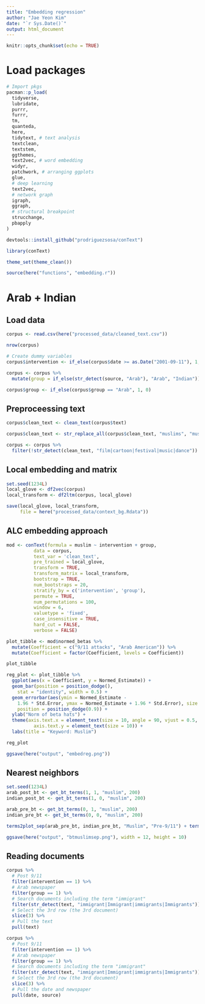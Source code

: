 ```yaml
---
title: "Embedding regression"
author: "Jae Yeon Kim"
date: "`r Sys.Date()`"
output: html_document
---
```


```r
knitr::opts_chunk$set(echo = TRUE)
```

# Load packages 

```r

# Import pkgs
pacman::p_load(
  tidyverse,
  lubridate, 
  purrr,
  furrr,
  tm,
  quanteda, 
  here,
  tidytext, # text analysis 
  textclean,
  textstem, 
  ggthemes,
  text2vec, # word embedding 
  widyr,
  patchwork, # arranging ggplots
  glue,
  # deep learning 
  text2vec,
  # network graph
  igraph,
  ggraph,
  # structural breakpoint
  strucchange,
  pbapply
)

devtools::install_github("prodriguezsosa/conText")

library(conText)

theme_set(theme_clean())

source(here("functions", "embedding.r"))
```

# Arab + Indian  

## Load data 

```r
corpus <- read.csv(here("processed_data/cleaned_text.csv"))

nrow(corpus)
```

```r
# Create dummy variables 
corpus$intervention <- if_else(corpus$date >= as.Date("2001-09-11"), 1, 0)

corpus <- corpus %>%
  mutate(group = if_else(str_detect(source, "Arab"), "Arab", "Indian"))

corpus$group <- if_else(corpus$group == "Arab", 1, 0)
```

## Preproceessing text 

```r
corpus$clean_text <- clean_text(corpus$text)

corpus$clean_text <- str_replace_all(corpus$clean_text, "muslims", "muslim")

corpus <- corpus %>% 
  filter(!str_detect(clean_text, "film|cartoon|festival|music|dance"))
```

## Local embedding and matrix 

```r
set.seed(1234L)
local_glove <- df2vec(corpus)
local_transform <- df2ltm(corpus, local_glove)

save(local_glove, local_transform, 
     file = here("processed_data/context_bg.Rdata"))
```

## ALC embedding approach 


```r
mod <- conText(formula = muslim ~ intervention + group, 
          data = corpus, 
          text_var = 'clean_text', 
          pre_trained = local_glove,
          transform = TRUE, 
          transform_matrix = local_transform, 
          bootstrap = TRUE, 
          num_bootstraps = 20, 
          stratify_by = c('intervention', 'group'),
          permute = TRUE, 
          num_permutations = 100, 
          window = 6, 
          valuetype = 'fixed', 
          case_insensitive = TRUE, 
          hard_cut = FALSE, 
          verbose = FALSE)

plot_tibble <- mod$normed_betas %>% 
  mutate(Coefficient = c("9/11 attacks", "Arab American")) %>% 
  mutate(Coefficient = factor(Coefficient, levels = Coefficient))

plot_tibble
```

```r
reg_plot <- plot_tibble %>%
  ggplot(aes(x = Coefficient, y = Normed_Estimate)) + 
  geom_bar(position = position_dodge(), 
    stat = "identity", width = 0.5) + 
  geom_errorbar(aes(ymin = Normed_Estimate - 
    1.96 * Std.Error, ymax = Normed_Estimate + 1.96 * Std.Error), size = 0.75, width = 0.15, 
    position = position_dodge(0.9)) + 
  ylab("Norm of beta hats") + 
  theme(axis.text.x = element_text(size = 10, angle = 90, vjust = 0.5, hjust = 1),
          axis.text.y = element_text(size = 10)) +
  labs(title = "Keyword: Muslim")

reg_plot

ggsave(here("output", "embedreg.png"))
```

## Nearest neighbors 

```r
set.seed(1234L)
arab_post_bt <- get_bt_terms(1, 1, "muslim", 200)
indian_post_bt <- get_bt_terms(1, 0, "muslim", 200)

arab_pre_bt <- get_bt_terms(0, 1, "muslim", 200)
indian_pre_bt <- get_bt_terms(0, 0, "muslim", 200)
```

```r
terms2plot_sep(arab_pre_bt, indian_pre_bt, "Muslim", "Pre-9/11") + terms2plot_sep(arab_post_bt, indian_post_bt, "Muslim", "Post-9/11")

ggsave(here("output", "btmuslimsep.png"), width = 12, height = 10)
```

## Reading documents

```r
corpus %>%
  # Post 9/11
  filter(intervention == 1) %>%
  # Arab newspaper 
  filter(group == 1) %>%
  # Search documents including the term "immigrant"
  filter(str_detect(text, "immigrant|Immigrant|immigrants|Immigrants")) %>%
  # Select the 3rd row (the 3rd document)
  slice(3) %>%
  # Pull the text 
  pull(text)

corpus %>%
  # Post 9/11
  filter(intervention == 1) %>%
  # Arab newspaper 
  filter(group == 1) %>%
  # Search documents including the term "immigrant"
  filter(str_detect(text, "immigrant|Immigrant|immigrants|Immigrants")) %>%
  # Select the 3rd row (the 3rd document)
  slice(3) %>%
  # Pull the date and newspaper
  pull(date, source)
```

